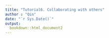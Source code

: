 ```yaml
---
title: "Tutorial6. Collaborating with others"
author : "Qin"
date: "`r Sys.Date()`"
output:
  bookdown::html_document2
---
```



